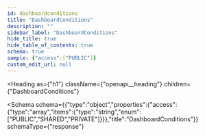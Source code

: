 ```yaml
---
id: dashboardconditions
title: "DashboardConditions"
description: ""
sidebar_label: "DashboardConditions"
hide_title: true
hide_table_of_contents: true
schema: true
sample: {"access":["PUBLIC"]}
custom_edit_url: null
---
```



<Heading
  as={"h1"}
  className={"openapi__heading"}
  children={"DashboardConditions"}
>
</Heading>





<Schema
  schema={{"type":"object","properties":{"access":{"type":"array","items":{"type":"string","enum":["PUBLIC","SHARED","PRIVATE"]}}},"title":"DashboardConditions"}}
  schemaType={"response"}
>
  
</Schema>
            